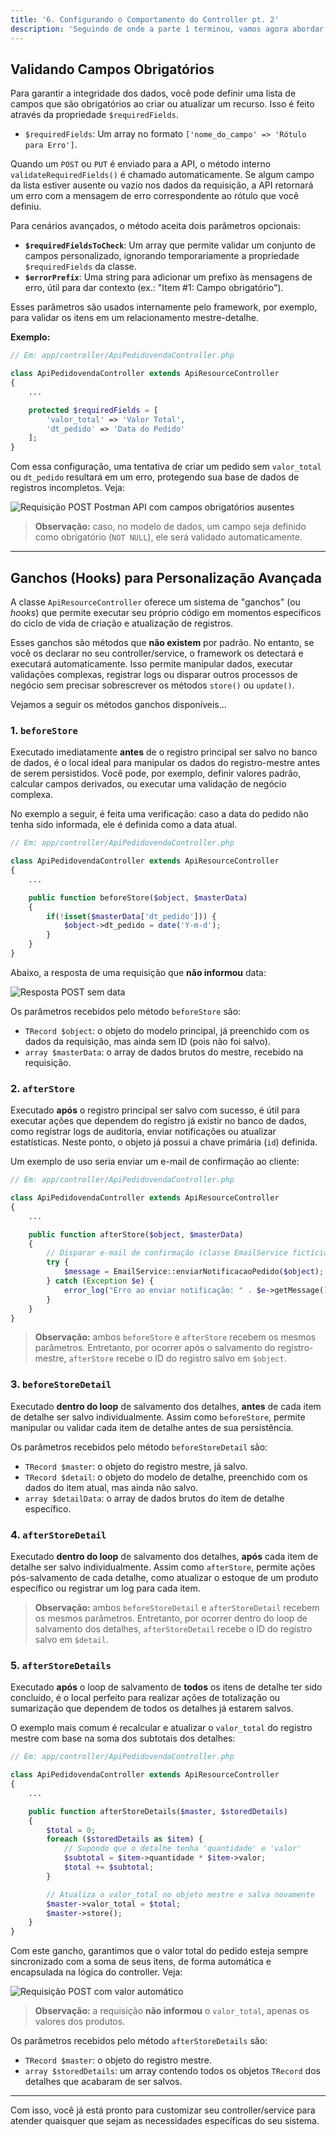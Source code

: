 ```yaml
---
title: '6. Configurando o Comportamento do Controller pt. 2'
description: 'Seguindo de onde a parte 1 terminou, vamos agora abordar propriedades e métodos relacionados ao salvamento/edição de registros, como requisições **POST**, **PUT** e **PATCH**.'
---
```


## Validando Campos Obrigatórios

Para garantir a integridade dos dados, você pode definir uma lista de campos que são obrigatórios ao criar ou atualizar um recurso. Isso é feito através da propriedade `$requiredFields`.

- `$requiredFields`: Um array no formato `['nome_do_campo' => 'Rótulo para Erro']`.

Quando um `POST` ou `PUT` é enviado para a API, o método interno `validateRequiredFields()` é chamado automaticamente. Se algum campo da lista estiver ausente ou vazio nos dados da requisição, a API retornará um erro com a mensagem de erro correspondente ao rótulo que você definiu.

Para cenários avançados, o método aceita dois parâmetros opcionais:

- **`$requiredFieldsToCheck`**: Um array que permite validar um conjunto de campos personalizado, ignorando temporariamente a propriedade `$requiredFields` da classe.
- **`$errorPrefix`**: Uma string para adicionar um prefixo às mensagens de erro, útil para dar contexto (ex.: "Item #1: Campo obrigatório").

Esses parâmetros são usados internamente pelo framework, por exemplo, para validar os itens em um relacionamento mestre-detalhe.

**Exemplo:**

```php
// Em: app/controller/ApiPedidovendaController.php

class ApiPedidovendaController extends ApiResourceController
{
    ...

    protected $requiredFields = [
        'valor_total' => 'Valor Total',
        'dt_pedido' => 'Data do Pedido'
    ];
}
```

Com essa configuração, uma tentativa de criar um pedido sem `valor_total` ou `dt_pedido` resultará em um erro, protegendo sua base de dados de registros incompletos. Veja:

![Requisição POST Postman API com campos obrigatórios ausentes](https://monosnap.com/image/u44teqL0vNUXzgDMc5Z0DsaCr17Ux6)

> **Observação:** caso, no modelo de dados, um campo seja definido como obrigatório (`NOT NULL`), ele será validado automaticamente.

---

## Ganchos (Hooks) para Personalização Avançada

A classe `ApiResourceController` oferece um sistema de "ganchos" (ou _hooks_) que permite executar seu próprio código em momentos específicos do ciclo de vida de criação e atualização de registros.

Esses ganchos são métodos que **não existem** por padrão. No entanto, se você os declarar no seu controller/service, o framework os detectará e executará automaticamente. Isso permite manipular dados, executar validações complexas, registrar logs ou disparar outros processos de negócio sem precisar sobrescrever os métodos `store()` ou `update()`.

Vejamos a seguir os métodos ganchos disponíveis...

### 1. `beforeStore`

Executado imediatamente **antes** de o registro principal ser salvo no banco de dados, é o local ideal para manipular os dados do registro-mestre antes de serem persistidos. Você pode, por exemplo, definir valores padrão, calcular campos derivados, ou executar uma validação de negócio complexa.

No exemplo a seguir, é feita uma verificação: caso a data do pedido não tenha sido informada, ele é definida como a data atual.

```php
// Em: app/controller/ApiPedidovendaController.php

class ApiPedidovendaController extends ApiResourceController
{
    ...

    public function beforeStore($object, $masterData)
    {
        if(!isset($masterData['dt_pedido'])) {
            $object->dt_pedido = date('Y-m-d');
        }
    }
}
```

Abaixo, a resposta de uma requisição que **não informou** data:

![Resposta POST sem data](https://monosnap.com/image/P9MozV4IF5eh9bEmYY4lSpLUv8RaRt)

Os parâmetros recebidos pelo método `beforeStore` são:

- `TRecord $object`: o objeto do modelo principal, já preenchido com os dados da requisição, mas ainda sem ID (pois não foi salvo).
- `array $masterData`: o array de dados brutos do mestre, recebido na requisição.

### 2. `afterStore`

Executado **após** o registro principal ser salvo com sucesso, é útil para executar ações que dependem do registro já existir no banco de dados, como registrar logs de auditoria, enviar notificações ou atualizar estatísticas. Neste ponto, o objeto já possui a chave primária (`id`) definida.

Um exemplo de uso seria enviar um e-mail de confirmação ao cliente:

```php
// Em: app/controller/ApiPedidovendaController.php

class ApiPedidovendaController extends ApiResourceController
{
    ...

    public function afterStore($object, $masterData)
    {
        // Disparar e-mail de confirmação (classe EmailService fictícia)
        try {
            $message = EmailService::enviarNotificacaoPedido($object);
        } catch (Exception $e) {
            error_log("Erro ao enviar notificação: " . $e->getMessage());
        }
    }
}
```

> **Observação:** ambos `beforeStore` e `afterStore` recebem os mesmos parâmetros. Entretanto, por ocorrer após o salvamento do registro-mestre, `afterStore` recebe o ID do registro salvo em `$object`.

### 3. `beforeStoreDetail`

Executado **dentro do loop** de salvamento dos detalhes, **antes** de cada item de detalhe ser salvo individualmente. Assim como `beforeStore`, permite manipular ou validar cada item de detalhe antes de sua persistência.

Os parâmetros recebidos pelo método `beforeStoreDetail` são:
- `TRecord $master`: o objeto do registro mestre, já salvo.
- `TRecord $detail`: o objeto do modelo de detalhe, preenchido com os dados do item atual, mas ainda não salvo.
- `array $detailData`: o array de dados brutos do item de detalhe específico.

### 4. `afterStoreDetail`

Executado **dentro do loop** de salvamento dos detalhes, **após** cada item de detalhe ser salvo individualmente. Assim como `afterStore`, permite ações pós-salvamento de cada detalhe, como atualizar o estoque de um produto específico ou registrar um log para cada item.

> **Observação:** ambos `beforeStoreDetail` e `afterStoreDetail` recebem os mesmos parâmetros. Entretanto, por ocorrer dentro do loop de salvamento dos detalhes, `afterStoreDetail` recebe o ID do registro salvo em `$detail`.

### 5. `afterStoreDetails`

Executado **após** o loop de salvamento de **todos** os itens de detalhe ter sido concluído, é o local perfeito para realizar ações de totalização ou sumarização que dependem de todos os detalhes já estarem salvos.

O exemplo mais comum é recalcular e atualizar o `valor_total` do registro mestre com base na soma dos subtotais dos detalhes:

```php
// Em: app/controller/ApiPedidovendaController.php

class ApiPedidovendaController extends ApiResourceController
{
    ...

    public function afterStoreDetails($master, $storedDetails)
    {
        $total = 0;
        foreach ($storedDetails as $item) {
            // Supondo que o detalhe tenha 'quantidade' e 'valor'
            $subtotal = $item->quantidade * $item->valor;
            $total += $subtotal;
        }

        // Atualiza o valor_total no objeto mestre e salva novamente
        $master->valor_total = $total;
        $master->store();
    }
}
```

Com este gancho, garantimos que o valor total do pedido esteja sempre sincronizado com a soma de seus itens, de forma automática e encapsulada na lógica do controller. Veja:

![Requisição POST com valor automático](https://monosnap.com/image/ZJpJaEB9nPMk4mJI63Jf1cDRTxw931)

> **Observação:** a requisição **não informou** o `valor_total`, apenas os valores dos produtos.

Os parâmetros recebidos pelo método `afterStoreDetails` são:
- `TRecord $master`: o objeto do registro mestre.
- `array $storedDetails`: um array contendo todos os objetos `TRecord` dos detalhes que acabaram de ser salvos.

---

Com isso, você já está pronto para customizar seu controller/service para atender quaisquer que sejam as necessidades específicas do seu sistema.
